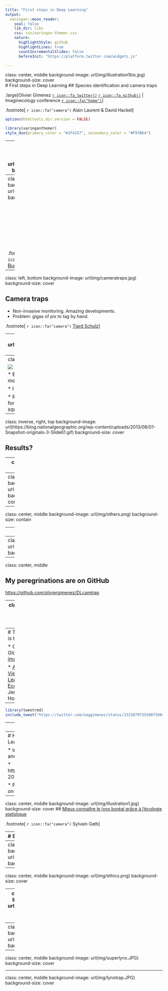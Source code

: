 ```yaml
---
title: "First steps in Deep Learning"
output:
  xaringan::moon_reader:
    seal: false
    lib_dir: libs
    css: css/xaringan-themer.css
    nature:
      highlightStyle: github
      highlightLines: true
      countIncrementalSlides: false
      beforeInit: "https://platform.twitter.com/widgets.js"

---
```

class: center, middle
background-image: url(img/illustration1bis.jpg)
background-size: cover 
<br>
# First steps in Deep Learning
## Species identification and camera traps

.large[Olivier Gimenez [`r icon::fa_twitter()`](https://twitter.com/oaggimenez) [`r icon::fa_github()`](https://github.com/oliviergimenez) | Imaginecology conference [`r icon::fa("home")`](https://imaginecology.sciencesconf.org/)] 

.footnote[
`r icon::fa("camera")` Alain Laurent & David Hackel]

```r
options(htmltools.dir.version = FALSE)
```

```r
library(xaringanthemer)
style_duo(primary_color = "#1F4257", secondary_color = "#F97B64")
```

---
class: inverse, center, bottom
background-image: url(img/grabbytheballs.jpg)
background-size: cover 

## Predator-prey interactions

---
class: center, middle
background-image: url(img/juramountains.jpg)
background-size: cover 

<br><br><br><br><br><br><br>

<li>Joint work w/ Anna Chaine, Maëlis Kervellec, OFB and Ain/Jura Hunting Associations
<li>How do environmental factors affect lynx and its preys chamois and roe deer in the French Jura mountains?

.footnote[
`r icon::fa("camera")` [Peter Bucks](https://twitter.com/peterbucks)]

---
class: left, bottom
background-image: url(img/cameratraps.jpg)
background-size: cover 

## Camera traps
* Non-invasive monitoring. Amazing developments. 
* Problem: gigas of pix to tag by hand. 

.footnote[
`r icon::fa("camera")` [Tiard Schulz](https://tiard-schulz-fotografie.jimdosite.com/)]


---
class: center, top
background-image: url(https://miro.medium.com/max/3840/1*oB3S5yHHhvougJkPXuc8og.gif)
background-size: contain 
<!-- # Deep learning -->
<!-- * Je suis curieux. J'aime comprendre. J'aime bcp R.  -->

.footnote[
Source: [Andrew Ng](https://en.wikipedia.org/wiki/Andrew_Ng)]

---
class: center, middle
## [imaginecology](https://ecostat.gitlab.io/imaginecology/)

![](img/imaginecology.png)

* Basics of DL w/ a glossary; Papers, codes and datasets for training your models; How-to tutorials; Kuddos Vincent et Gaspard

* I used [tuto 5: 
Detection of animals on camera trap images with RetinaNet](https://gitlab.com/ecostat/imaginecology/-/tree/master/projects/cameraTrapDetectionWithRetinanet/)

* RetinaNet (detect, and classify): RetinaNet is a single-stage object detector : for each known object on an image it can predict a class, a bounding box (a square containing the object) and a confidence score.

---
class: inverse, right, top
background-image: url(https://blog.nationalgeographic.org/wp-content/uploads/2013/08/01-Snapshot-originals-3-Slide61.gif)
background-size: cover 

## Results?


---
class: inverse, center, middle

## Transfer training w/ a site in Jura county

---
class: center, middle
background-image: url(img/lynxplusprey.png)
background-size: contain 

---
class: center, middle
background-image: url(img/others.png)
background-size: contain 

---
class: center, middle

## Validation in another site in Ain county

```r
library(tidyverse)
library(gt)
dat <- tribble(
~species, ~trueP, ~falseP, ~falseN,
"badgers", 535, 123, 41,
"chamois", 70, 456, 2,
"wild cat", 95, 45, 25,
"roe deer", 872, 65, 229,
"hare", 0, 129, 0,
"lynx", 193, 7, 10,
"fox", 786, 54, 136,
"wild boar", 579, 170, 64,
"deer", 3, 68, 21)
dat %>% 
  gt() %>%
  cols_align(align = "center", 
             columns = vars(trueP, falseP, falseN)) %>%
  tab_style(
    style = list(
      cell_borders(
        sides = "bottom",
        color = "white"),
      cell_fill(color = "#1F4257"),
      cell_text(weight = "bold")),
    locations = cells_body(
      columns = everything()))
```

---
class: center, middle
background-image: url(https://media.giphy.com/media/j4rPM934CLIvC/giphy.gif)
background-size: cover 


---
class: center, middle

## My peregrinations are on GitHub

<https://github.com/oliviergimenez/DLcamtrap>

---
class: center, middle
# Lessons learnt


---
# Terminology is tricky

* Check out Glossary on [imaginecology](https://ecostat.gitlab.io/imaginecology/basics.html)

* [A Statistical View of Deep Learning in Ecology](https://www.stat.colostate.edu/~jah/talks_public_html/isec2020/index.html) by Jennifer Hoeting


---
```r
library(tweetrmd)
include_tweet("https://twitter.com/oaggimenez/status/1325079735500759042", align = "center", maxwidth = 400)
```


---
# Questioning

### Are my analyses and results reproducible?

### What are the legal and ethical issues?

### What is the carbon footprint of DL?


---
# How to navigate the jungle?
## Learn from the pros

* imaginecology, kuddos Vincent and Gaspard

* https://www.kaggle.com/c/iwildcam-2020-fgvc7/overview

* Follow [Sara Beery](https://twitter.com/sarameghanbeery) and [Mikey Tabak](https://twitter.com/Mikey_QSC) on twitter.

---
class: center, middle
background-image: url(img/illustration1.jpg)
background-size: cover 
## [Mieux connaître le lynx boréal grâce à l'écologie statistique](https://theconversation.com/mieux-connaitre-le-lynx-boreal-grace-a-lecologie-statistique-147241)


.footnote[
`r icon::fa("camera")` Sylvain Gatti]


---
# Study site

.pull-left[
![](img/map1.png)
]

.pull-right[
![](img/map2.png)
]



---
class: center, middle
background-image: url(img/lynx_kittens.JPG)
background-size: cover 



---
class: center, middle
background-image: url(img/ethics.png)
background-size: cover 


---
class: center, middle
background-image: url(img/predictions.jpg)
background-size: cover 


---
class: center, middle
background-image: url(img/lynx_mulot.JPG)
background-size: cover 



---
class: center, middle
background-image: url(img/superlynx.JPG)
background-size: cover 



---
class: center, middle
background-image: url(img/lynxtrap.JPG)
background-size: cover 

